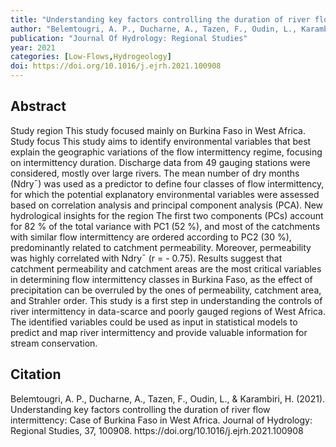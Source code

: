 ```yaml
---
title: "Understanding key factors controlling the duration of river flow intermittency: Case of Burkina Faso in West Africa"
author: "Belemtougri, A. P., Ducharne, A., Tazen, F., Oudin, L., Karambiri, H."
publication: "Journal Of Hydrology: Regional Studies"
year: 2021
categories: [Low-Flows,Hydrogeology]
doi: https://doi.org/10.1016/j.ejrh.2021.100908
---
```


## Abstract

Study region This study focused mainly on Burkina Faso in West Africa. Study focus This study aims to identify environmental variables that best explain the geographic variations of the flow intermittency regime, focusing on intermittency duration. Discharge data from 49 gauging stations were considered, mostly over large rivers. The mean number of dry months (Ndry¯) was used as a predictor to define four classes of flow intermittency, for which the potential explanatory environmental variables were assessed based on correlation analysis and principal component analysis (PCA). New hydrological insights for the region The first two components (PCs) account for 82 % of the total variance with PC1 (52 %), and most of the catchments with similar flow intermittency are ordered according to PC2 (30 %), predominantly related to catchment permeability. Moreover, permeability was highly correlated with Ndry¯ (r = - 0.75). Results suggest that catchment permeability and catchment areas are the most critical variables in determining flow intermittency classes in Burkina Faso, as the effect of precipitation can be overruled by the ones of permeability, catchment area, and Strahler order. This study is a first step in understanding the controls of river intermittency in data-scarce and poorly gauged regions of West Africa. The identified variables could be used as input in statistical models to predict and map river intermittency and provide valuable information for stream conservation.

## Citation

Belemtougri, A. P., Ducharne, A., Tazen, F., Oudin, L., & Karambiri, H. (2021). Understanding key factors controlling the duration of river flow intermittency: Case of Burkina Faso in West Africa. Journal of Hydrology: Regional Studies, 37, 100908. https://doi.org/10.1016/j.ejrh.2021.100908
